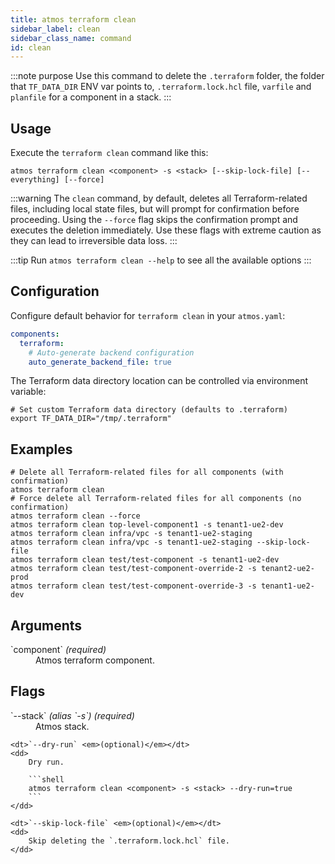 ```yaml
---
title: atmos terraform clean
sidebar_label: clean
sidebar_class_name: command
id: clean
---
```


:::note purpose
Use this command to delete the `.terraform` folder, the folder that `TF_DATA_DIR` ENV var points to, `.terraform.lock.hcl` file, `varfile`
and `planfile` for a
component in a stack.
:::

<Screengrab title="atmos terraform clean --help" slug="atmos-terraform-clean--help" />

## Usage

Execute the `terraform clean` command like this:

```shell
atmos terraform clean <component> -s <stack> [--skip-lock-file] [--everything] [--force]
```

:::warning
The `clean` command, by default, deletes all Terraform-related files, including local state files, but will prompt for confirmation before proceeding. Using the `--force` flag skips the confirmation prompt and executes the deletion immediately.
Use these flags with extreme caution as they can lead to irreversible data loss.
:::

:::tip
Run `atmos terraform clean --help` to see all the available options
:::

## Configuration

Configure default behavior for `terraform clean` in your `atmos.yaml`:

```yaml
components:
  terraform:
    # Auto-generate backend configuration
    auto_generate_backend_file: true
```

The Terraform data directory location can be controlled via environment variable:
```shell
# Set custom Terraform data directory (defaults to .terraform)
export TF_DATA_DIR="/tmp/.terraform"
```

## Examples

```shell
# Delete all Terraform-related files for all components (with confirmation)
atmos terraform clean
# Force delete all Terraform-related files for all components (no confirmation)
atmos terraform clean --force
atmos terraform clean top-level-component1 -s tenant1-ue2-dev
atmos terraform clean infra/vpc -s tenant1-ue2-staging
atmos terraform clean infra/vpc -s tenant1-ue2-staging --skip-lock-file
atmos terraform clean test/test-component -s tenant1-ue2-dev
atmos terraform clean test/test-component-override-2 -s tenant2-ue2-prod
atmos terraform clean test/test-component-override-3 -s tenant1-ue2-dev
```

## Arguments

<dl>
    <dt>`component` <em>(required)</em></dt>
    <dd>
        Atmos terraform component.
    </dd>
</dl>

## Flags

<dl>
    <dt>`--stack` <em>(alias `-s`)</em> <em>(required)</em></dt>
    <dd>
        Atmos stack.
    </dd>

    <dt>`--dry-run` <em>(optional)</em></dt>
    <dd>
        Dry run.

        ```shell
        atmos terraform clean <component> -s <stack> --dry-run=true
        ```
    </dd>

    <dt>`--skip-lock-file` <em>(optional)</em></dt>
    <dd>
        Skip deleting the `.terraform.lock.hcl` file.
    </dd>
</dl>
